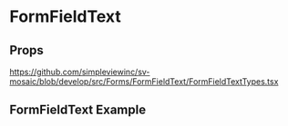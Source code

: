 
<Meta title='FormFields/FormFieldText/Readme' />

# FormFieldText

## Props

https://github.com/simpleviewinc/sv-mosaic/blob/develop/src/Forms/FormFieldText/FormFieldTextTypes.tsx

## FormFieldText Example

<Preview withSource='none'>
  <stories.Playground />
</Preview>
